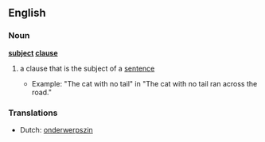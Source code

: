 ==English==

===Noun===
'''[[subject]] [[clause]]'''

# {{grammar}} a clause that is the subject of a [[sentence]]
#*Example: "The cat with no tail" in "The cat with no tail ran across the road."

===Translations===
{{rfc-level|Translations at L3+ (AutoFormat would have corrected level of Translations)}}
*Dutch: [[onderwerpszin]] {{m}}